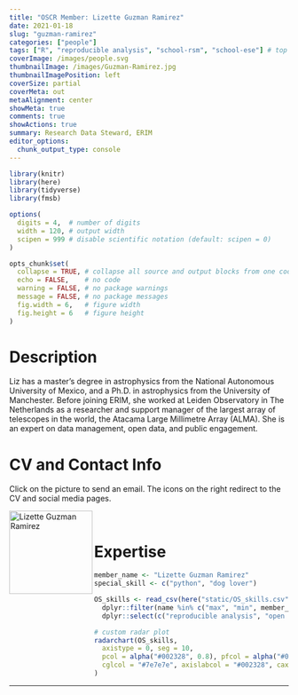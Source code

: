 ```yaml
---
title: "OSCR Member: Lizette Guzman Ramirez"
date: 2021-01-18
slug: "guzman-ramirez"
categories: ["people"]
tags: ["R", "reproducible analysis", "school-rsm", "school-ese"] # top 3 categories + unique + school
coverImage: /images/people.svg
thumbnailImage: /images/Guzman-Ramirez.jpg
thumbnailImagePosition: left
coverSize: partial
coverMeta: out
metaAlignment: center
showMeta: true
comments: true
showActions: true
summary: Research Data Steward, ERIM
editor_options: 
  chunk_output_type: console
---
```


```r

library(knitr)
library(here)
library(tidyverse)
library(fmsb)

options(
  digits = 4,  # number of digits
  width = 120, # output width
  scipen = 999 # disable scientific notation (default: scipen = 0)
)

opts_chunk$set(
  collapse = TRUE, # collapse all source and output blocks from one code chunk into a single block
  echo = FALSE,    # no code
  warning = FALSE, # no package warnings
  message = FALSE, # no package messages
  fig.width = 6,   # figure width
  fig.height = 6   # figure height
)

```

# Description

Liz has a master's degree in astrophysics from the National Autonomous University of Mexico, and a Ph.D. in astrophysics from the University of Manchester. Before joining ERIM, she worked at Leiden Observatory in The Netherlands as a researcher and support manager of the largest array of telescopes in the world, the Atacama Large Millimetre Array (ALMA). She is an expert on data management, open data, and public engagement.
 
# CV and Contact Info

Click on the picture to send an email. The icons on the right redirect to the CV and social media pages.

<!-- EMAIL -->
<p>
  <a href="mailto:guzmanramirez@rsm.nl">
  <img border="0" alt="Lizette Guzman Ramirez" src="/images/Guzman-Ramirez.jpg" width="150" height="150" align="left">
  </a>
</p>

<!-- CV -->
<p align="center">
  <a href="https://www.linkedin.com/in/drlizguzman/detail/overlay-view/urn:li:fsd_profileTreasuryMedia:(ACoAACL60XMBusr9eaNyq7WSPKw2F6fU5NXryIk,1610799461515)/" class="fa fa-file fa-2x" style="color:#00B969;">
  </a>
</p>

<!-- LINKEDIN -->
<p align="center">
  <a href="https://nl.linkedin.com/in/drlizguzman" class="fa fa-linkedin fa-2x" style="color:#000000;">
  </a>
</p>

<!-- ORCID -->
<p align="center">
  <a href="https://orcid.org/0000-0001-5668-3021" class="ai ai-orcid fa-2x" style="color:#000000;">
  </a>
</p>

<BR>

# Expertise

```r

member_name <- "Lizette Guzman Ramirez"
special_skill <- c("python", "dog lover")

OS_skills <- read_csv(here("static/OS_skills.csv")) %>%
  dplyr::filter(name %in% c("max", "min", member_name)) %>%
  dplyr::select(c("reproducible analysis", "open source software", all_of(special_skill), "data management", "open access", "data sharing", "preregistration"))

# custom radar plot
radarchart(OS_skills,
  axistype = 0, seg = 10,
  pcol = alpha("#002328", 0.8), pfcol = alpha("#00B969", 0.6), plwd = 4, centerzero = TRUE, # polygon
  cglcol = "#7e7e7e", axislabcol = "#002328", caxislabels = seq(0, 10, 2), cglwd = 0.8 # grid
)

```

***


